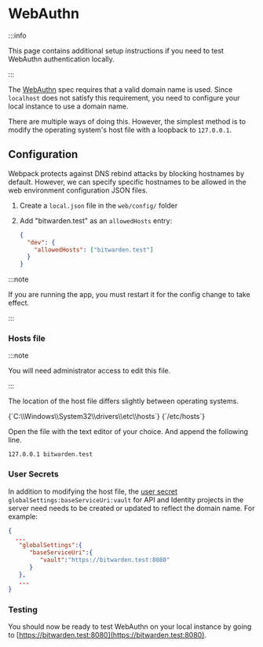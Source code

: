 
# WebAuthn

:::info

This page contains additional setup instructions if you need to test WebAuthn authentication
locally.

:::

The [WebAuthn](https://webauthn.guide/) spec requires that a valid domain name is used. Since
`localhost` does not satisfy this requirement, you need to configure your local instance to use a
domain name.

There are multiple ways of doing this. However, the simplest method is to modify the operating
system's host file with a loopback to `127.0.0.1`.

## Configuration

Webpack protects against DNS rebind attacks by blocking hostnames by default. However, we can
specify specific hostnames to be allowed in the web environment configuration JSON files.

1. Create a `local.json` file in the `web/config/` folder
2. Add "bitwarden.test" as an `allowedHosts` entry:

   ```json
   {
     "dev": {
       "allowedHosts": ["bitwarden.test"]
     }
   }
   ```

:::note

If you are running the app, you must restart it for the config change to take effect.

:::

### Hosts file

:::note

You will need administrator access to edit this file.

:::

The location of the host file differs slightly between operating systems.

<Tabs groupId="os">
  <TabItem value="win" label="Windows" default>
    <CodeBlock language="bash">{`C:\\Windows\\System32\\drivers\\etc\\hosts`}</CodeBlock>
  </TabItem>
  <TabItem value="mac" label="macOS">
    <CodeBlock language="bash">{`/etc/hosts`}</CodeBlock>
  </TabItem>
</Tabs>

Open the file with the text editor of your choice. And append the following line.

```plain
127.0.0.1 bitwarden.test
```

### User Secrets

In addition to modifying the host file, the [user secret](../../server/user-secrets.md)
`globalSettings:baseServiceUri:vault` for API and Identity projects in the server need needs to be
created or updated to reflect the domain name. For example:

```json
{
  ...
   "globalSettings":{
      "baseServiceUri":{
         "vault":"https://bitwarden.test:8080"
      }
   },
   ...
}
```

### Testing

You should now be ready to test WebAuthn on your local instance by going to
[https://bitwarden.test:8080](https://bitwarden.test:8080).
